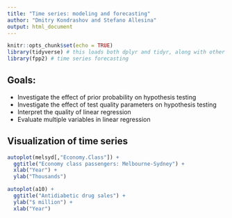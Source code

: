 ```yaml
---
title: "Time series: modeling and forecasting"
author: "Dmitry Kondrashov and Stefano Allesina"
output: html_document
---
```


```r
knitr::opts_chunk$set(echo = TRUE)
library(tidyverse) # this loads both dplyr and tidyr, along with other packages
library(fpp2) # time series forecasting
```

## Goals: 


 * Investigate the effect of prior probability on hypothesis testing
 * Investigate the effect of test quality parameters on hypothesis testing
 * Interpret the quality of linear regression
 * Evaluate multiple variables in linear regression

## Visualization of time series

```r
autoplot(melsyd[,"Economy.Class"]) +
  ggtitle("Economy class passengers: Melbourne-Sydney") +
  xlab("Year") +
  ylab("Thousands")
```
```r
autoplot(a10) +
  ggtitle("Antidiabetic drug sales") +
  ylab("$ million") +
  xlab("Year")
```





